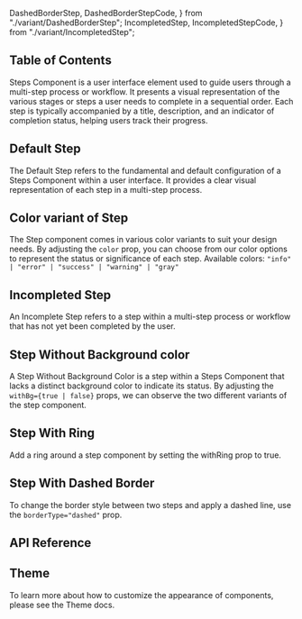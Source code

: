   DashedBorderStep,
  DashedBorderStepCode,
} from "./variant/DashedBorderStep";
  IncompletedStep,
  IncompletedStepCode,
} from "./variant/IncompletedStep";


## Table of Contents

Steps Component is a user interface element used to guide users through a multi-step process or workflow. It presents a visual representation of the various stages or steps a user needs to complete in a sequential order. Each step is typically accompanied by a title, description, and an indicator of completion status, helping users track their progress.

## Default Step

The Default Step refers to the fundamental and default configuration of a Steps Component within a user interface. It provides a clear visual representation of each step in a multi-step process.

<CodePreview github="Step" code={DefaultStepCode}>
  <DefaultStep />
</CodePreview>

## Color variant of Step

The Step component comes in various color variants to suit your design needs. By adjusting the `color` prop, you can choose from our color options to represent the status or significance of each step. Available colors: `"info" | "error" | "success" | "warning" | "gray"`

<CodePreview github="Step" code={ColorsOfStepCode}>
  <ColorsOfStep />
</CodePreview>

## Incompleted Step

An Incomplete Step refers to a step within a multi-step process or workflow that has not yet been completed by the user.

<CodePreview github="Step" code={IncompletedStepCode}>
  <IncompletedStep />
</CodePreview>

## Step Without Background color

A Step Without Background Color is a step within a Steps Component that lacks a distinct background color to indicate its status. By adjusting the `withBg={true | false}` props, we can observe the two different variants of the step component.

<CodePreview github="Step" code={StepWithoutBgCode}>
  <StepWithoutBg />
</CodePreview>

## Step With Ring

Add a ring around a step component by setting the withRing prop to true.

<CodePreview github="Step" code={StepWithRingCode}>
  <StepWithRing />
</CodePreview>

## Step With Dashed Border

To change the border style between two steps and apply a dashed line, use the `borderType="dashed"` prop.

<CodePreview github="Step" code={DashedBorderStepCode}>
  <DashedBorderStep />
</CodePreview>

## API Reference

<ComponentApi data={stepApiData} />

## Theme

To learn more about how to customize the appearance of components, please see the Theme docs.

<CssThemePreview code={useTheme().theme.stepper} />
